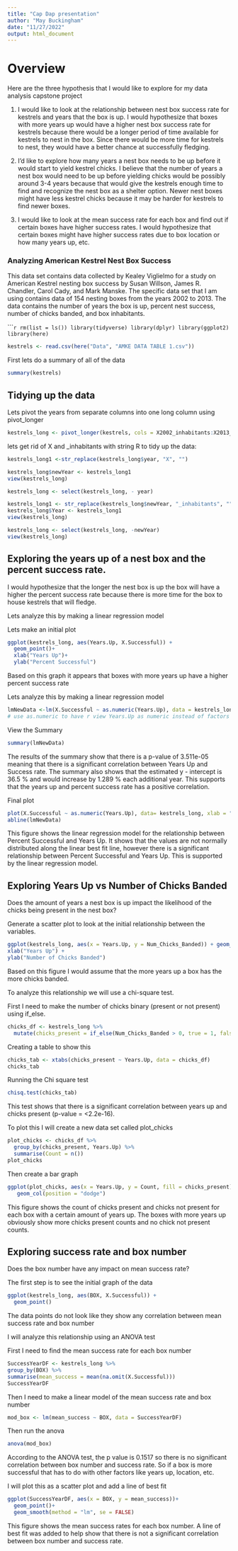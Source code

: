 ```yaml
---
title: "Cap Dap presentation"
author: "May Buckingham"
date: "11/27/2022"
output: html_document
---
```


# Overview
Here are the three hypothesis that I would like to explore for my data analysis capstone project

1. I would like to look at the relationship between nest box success rate for kestrels and years that the box is up. I would hypothesize that boxes with more years up would have a higher nest box success rate for kestrels because there would be a longer period of time available for kestrels to nest in the box. Since there would be more time for kestrels to nest, they would have a better chance at successfully fledging. 

2. I'd like to explore how many years a nest box needs to be up before it would start to yield kestrel chicks. I believe that the number of years a nest box would need to be up before yielding chicks would be possibly around 3-4 years because that would give the kestrels enough time to find and recognize the nest box as a shelter option. Newer nest boxes might have less kestrel chicks because it may be harder for kestrels to find newer boxes. 

3. I would like to look at the mean success rate for each box and find out if certain boxes have higher success rates. I would hypothesize that certain boxes might have higher success rates due to box location or how many years up, etc. 

### Analyzing American Kestrel Nest Box Success

This data set contains data collected by Kealey Viglielmo for a study on American Kestrel nesting box success by Susan Willson, James R. Chandler, Carol Cady, and Mark Manske. The specific data set that I am using contains data of 154 nesting boxes from the years 2002 to 2013. The data contains the number of years the box is up, percent nest success, number of chicks banded, and box inhabitants. 



``````r
rm(list = ls())
library(tidyverse)
library(dplyr)
library(ggplot2)
library(here)
```

```r
kestrels <- read.csv(here("Data", "AMKE DATA TABLE 1.csv"))
```


First lets do a summary of all of the data 
```r
summary(kestrels)
```
## Tidying up the data

Lets pivot the years from separate columns into one long column using pivot_longer
```r
kestrels_long <- pivot_longer(kestrels, cols = X2002_inhabitants:X2013_inhabitants, names_to = "year", values_to = "inhabitants")
```

lets get rid of X and _inhabitants with string R to tidy up the data:
```r
kestrels_long1 <-str_replace(kestrels_long$year, "X", "")

kestrels_long$newYear <- kestrels_long1
view(kestrels_long)
```
```r
kestrels_long <- select(kestrels_long, - year)
```
```r
kestrels_long1 <- str_replace(kestrels_long$newYear, "_inhabitants", "")
kestrels_long$Year <- kestrels_long1
view(kestrels_long)
```
```r
kestrels_long <- select(kestrels_long, -newYear)
view(kestrels_long)
```

## Exploring the years up of a nest box and the percent success rate.


I would hypothesize that the longer the nest box is up the box will have a higher the percent success rate because there is more time for the box to house kestrels that will fledge.

Lets analyze this by making a linear regression model

Lets make an initial plot
```r
ggplot(kestrels_long, aes(Years.Up, X.Successful)) + 
  geom_point()+
  xlab("Years Up")+
  ylab("Percent Successful")
```
Based on this graph it appears that boxes with more years up have a higher percent success rate 


Lets analyze this by making a linear regression model
```r
lmNewData <-lm(X.Successful ~ as.numeric(Years.Up), data = kestrels_long)
# use as.numeric to have r view Years.Up as numeric instead of factors
```

View the Summary
```r
summary(lmNewData)
```
The results of the summary show that there is a p-value of 3.511e-05 meaning that there is a significant correlation between Years Up and Success rate. The summary also shows that the estimated y - intercept is 36.5 % and would increase by 1.289 % each additional year. This supports that the years up and percent success rate has a positive correlation.

Final plot
```r
plot(X.Successful ~ as.numeric(Years.Up), data= kestrels_long, xlab = "Years Up", ylab = "Percent Successful")+
abline(lmNewData) 
```
This figure shows the linear regression model for the relationship between Percent Successful and Years Up. It shows that the values are not normally distributed along the linear best fit line, however there is a significant relationship between Percent Successful and Years Up. This is supported by the linear regression model.

## Exploring Years Up vs Number of Chicks Banded

Does the amount of years a nest box is up impact the likelihood of the chicks being present in the nest box?

Generate a scatter plot to look at the initial relationship between the variables.
```r
ggplot(kestrels_long, aes(x = Years.Up, y = Num_Chicks_Banded)) + geom_point(size =2)+
xlab("Years Up") +
ylab("Number of Chicks Banded")

```
Based on this figure I would assume that the more years up a box has the more chicks banded.

To analyze this relationship we will use a chi-square test.

First I need to make the number of chicks binary (present or not present) using if_else.
```r
chicks_df <- kestrels_long %>%
  mutate(chicks_present = if_else(Num_Chicks_Banded > 0, true = 1, false = 0))
```
Creating a table to show this
```r
chicks_tab <- xtabs(chicks_present ~ Years.Up, data = chicks_df)
chicks_tab
```
Running the Chi square test
```r
chisq.test(chicks_tab)
```
This test shows that there is a significant correlation between years up and chicks present (p-value = <2.2e-16). 

To plot this I will create a new data set called plot_chicks
```r
plot_chicks <- chicks_df %>%
  group_by(chicks_present, Years.Up) %>%
  summarise(Count = n()) 
plot_chicks
```
Then create a bar graph
```r
ggplot(plot_chicks, aes(x = Years.Up, y = Count, fill = chicks_present)) +
   geom_col(position = "dodge") 

```
This figure shows the count of chicks present and chicks not present for each box with a certain amount of years up. The boxes with more years up obviously show more chicks present counts and no chick not present counts.

## Exploring success rate and box number

Does the box number have any impact on mean success rate?

The first step is to see the initial graph of the data
```r
ggplot(kestrels_long, aes(BOX, X.Successful)) + 
  geom_point()
```
The data points do not look like they show any correlation between mean success rate and box number

I will analyze this relationship using an ANOVA test

First I need to find the mean success rate for each box number
```r
SuccessYearDF <- kestrels_long %>%
group_by(BOX) %>%
summarise(mean_success = mean(na.omit(X.Successful)))
SuccessYearDF
```
Then I need to make a linear model of the mean success rate and box number
```r
mod_box <- lm(mean_success ~ BOX, data = SuccessYearDF)
```
Then run the anova
```r
anova(mod_box)
```
According to the ANOVA test, the p value is 0.1517 so there is no significant correlation between box number and success rate. So if a box is more successful that has to do with other factors like years up, location, etc.

I will plot this as a scatter plot and add a line of best fit 
```r
ggplot(SuccessYearDF, aes(x = BOX, y = mean_success))+
  geom_point()+
  geom_smooth(method = "lm", se = FALSE)
```
This figure shows the mean success rates for each box number. A line of best fit was added to help show that there is not a significant correlation between box number and success rate.
